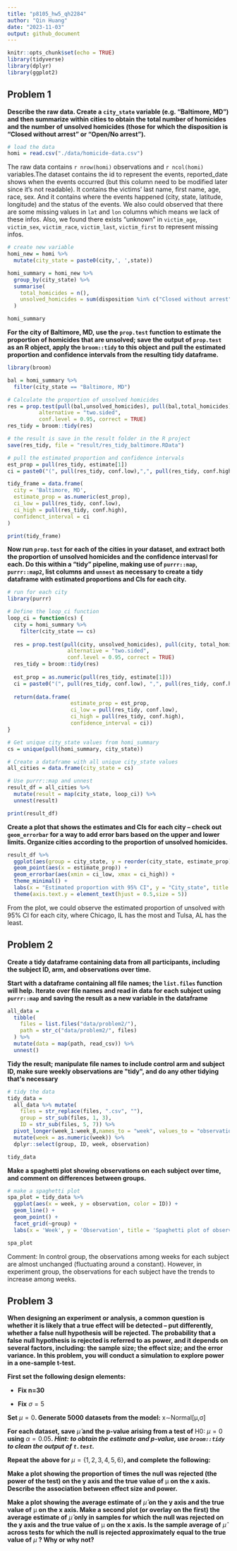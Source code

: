 ```yaml
---
title: "p8105_hw5_qh2284"
author: "Qin Huang"
date: "2023-11-03"
output: github_document
---
```


```r
knitr::opts_chunk$set(echo = TRUE)
library(tidyverse)
library(dplyr)
library(ggplot2)
```

## Problem 1

**Describe the raw data. Create a `city_state` variable (e.g. "Baltimore, MD") and then summarize within cities to obtain the total number of homicides and the number of unsolved homicides (those for which the disposition is "Closed without arrest" or "Open/No arrest").**

```r
# load the data
homi = read.csv("./data/homicide-data.csv")
```

The raw data contains `r nrow(homi)` observations and `r ncol(homi)` variables.The dataset contains the id to represent the events, reported_date shows when the events occurred (but this column need to be modified later since it's not readable). It contains the victims' last name, first name, age, race, sex. And it contains where the events happened (city, state, latitude, longitude) and the status of the events. We also could observed that there are some missing values in `lat` and `lon` columns which means we lack of these infos. Also, we found there exists "unknown" in `victim_age`, `victim_sex`, `victim_race`, `victim_last`, `victim_first` to represent missing infos.

```r
# create new variable
homi_new = homi %>%
  mutate(city_state = paste0(city,', ',state))

homi_summary = homi_new %>%
  group_by(city_state) %>%
  summarise(
    total_homicides = n(),
    unsolved_homicides = sum(disposition %in% c("Closed without arrest", "Open/No arrest"))
  )

homi_summary
```

**For the city of Baltimore, MD, use the `prop.test` function to estimate the proportion of homicides that are unsolved; save the output of `prop.test` as an R object, apply the `broom::tidy` to this object and pull the estimated proportion and confidence intervals from the resulting tidy dataframe.**

```r
library(broom)

bal = homi_summary %>%
  filter(city_state == "Baltimore, MD")

# Calculate the proportion of unsolved homicides
res = prop.test(pull(bal,unsolved_homicides), pull(bal,total_homicides),
          alternative = "two.sided",
          conf.level = 0.95, correct = TRUE) 
res_tidy = broom::tidy(res)

# the result is save in the result folder in the R project
save(res_tidy, file = "result/res_tidy_baltimore.RData")

# pull the estimated proportion and confidence intervals
est_prop = pull(res_tidy, estimate[1])
ci = paste0("(", pull(res_tidy, conf.low),",", pull(res_tidy, conf.high),")")

tidy_frame = data.frame(
  city = 'Baltimore, MD',
  estimate_prop = as.numeric(est_prop),
  ci_low = pull(res_tidy, conf.low),
  ci_high = pull(res_tidy, conf.high),
  confidenct_interval = ci
) 

print(tidy_frame)
```

**Now run `prop.test` for each of the cities in your dataset, and extract both the proportion of unsolved homicides and the confidence intervasl for each. Do this within a "tidy" pipeline, making use of `purrr::map`, `purrr::map2`, list columns and `unnest` as necessary to create a tidy dataframe with estimated proportions and CIs for each city.**

```r
# run for each city
library(purrr)

# Define the loop_ci function
loop_ci = function(cs) {
  city = homi_summary %>%
    filter(city_state == cs)
  
  res = prop.test(pull(city, unsolved_homicides), pull(city, total_homicides),
                   alternative = "two.sided",
                   conf.level = 0.95, correct = TRUE)
  res_tidy = broom::tidy(res)
  
  est_prop = as.numeric(pull(res_tidy, estimate[1]))
  ci = paste0("(", pull(res_tidy, conf.low), ",", pull(res_tidy, conf.high), ")")
  
  return(data.frame(
                    estimate_prop = est_prop,
                    ci_low = pull(res_tidy, conf.low),
                    ci_high = pull(res_tidy, conf.high),
                    confidence_interval = ci))
}

# Get unique city_state values from homi_summary
cs = unique(pull(homi_summary, city_state))

# Create a dataframe with all unique city_state values
all_cities = data.frame(city_state = cs)

# Use purrr::map and unnest
result_df = all_cities %>%
  mutate(result = map(city_state, loop_ci)) %>%
  unnest(result) 

print(result_df)
```

**Create a plot that shows the estimates and CIs for each city -- check out `geom_errorbar` for a way to add error bars based on the upper and lower limits. Organize cities according to the proportion of unsolved homicides.**

```r
result_df %>%
  ggplot(aes(group = city_state, y = reorder(city_state, estimate_prop))) + 
  geom_point(aes(x = estimate_prop)) +
  geom_errorbar(aes(xmin = ci_low, xmax = ci_high)) +
  theme_minimal() +
  labs(x = "Estimated proportion with 95% CI", y = "City_state", title = "Estimates and CIs for each city") +
  theme(axis.text.y = element_text(hjust = 0.5,size = 5))

```

From the plot, we could observe the estimated proportion of unsolved with 95% CI for each city, where Chicago, IL has the most and Tulsa, AL has the least.

## Problem 2

**Create a tidy dataframe containing data from all participants, including the subject ID, arm, and observations over time.**

**Start with a dataframe containing all file names; the `list.files` function will help. Iterate over file names and read in data for each subject using `purrr::map` and saving the result as a new variable in the dataframe**

```r
all_data = 
  tibble(
    files = list.files("data/problem2/"),
    path = str_c("data/problem2/", files)
  ) %>% 
  mutate(data = map(path, read_csv)) %>% 
  unnest()
```

**Tidy the result; manipulate file names to include control arm and subject ID, make sure weekly observations are \"tidy\", and do any other tidying that\'s necessary**

```r
# tidy the data
tidy_data = 
  all_data %>% mutate(
    files = str_replace(files, ".csv", ""),
    group = str_sub(files, 1, 3),
    ID = str_sub(files, 5, 7)) %>% 
  pivot_longer(week_1:week_8,names_to = "week", values_to = "observation",names_prefix = "week_") %>% 
  mutate(week = as.numeric(week)) %>% 
  dplyr::select(group, ID, week, observation)

tidy_data
```

**Make a spaghetti plot showing observations on each subject over time, and comment on differences between groups.**

```r
# make a spaghetti plot
spa_plot = tidy_data %>%
  ggplot(aes(x = week, y = observation, color = ID)) +
  geom_line() +
  geom_point() + 
  facet_grid(~group) +
  labs(x = 'Week', y = 'Observation', title = 'Spaghetti plot of observations on each subject over time')

spa_plot
```

Comment: In control group, the observations among weeks for each subject are almost unchanged (fluctuating around a constant). However, in experiment group, the observations for each subject have the trends to increase among weeks.

## Problem 3

**When designing an experiment or analysis, a common question is whether it is likely that a true effect will be detected -- put differently, whether a false null hypothesis will be rejected. The probability that a false null hypothesis is rejected is referred to as power, and it depends on several factors, including: the sample size; the effect size; and the error variance. In this problem, you will conduct a simulation to explore power in a one-sample t-test.**

**First set the following design elements:**

-   **Fix n=30**

-   **Fix** $\sigma = 5$

**Set** $\mu = 0$**. Generate 5000 datasets from the model:** x∼Normal[μ,σ]

**For each dataset, save** $\hat{\mu}$ **and the p-value arising from a test of** H0: $\mu = 0$ **using** $\alpha = 0.05$**. *Hint: to obtain the estimate and p-value, use `broom::tidy` to clean the output of `t.test`.***

**Repeat the above for** $\mu = \{1,2,3,4,5,6\}$**, and complete the following:**

**Make a plot showing the proportion of times the null was rejected (the power of the test) on the y axis and the true value of** μ **on the x axis. Describe the association between effect size and power.**

**Make a plot showing the average estimate of** $\hat{\mu}$ **on the y axis and the true value of** μ **on the x axis. Make a second plot (or overlay on the first) the average estimate of** $\hat{\mu}$ **only in samples for which the null was rejected on the y axis and the true value of** μ **on the x axis. Is the sample average of** $\hat{\mu}$ **across tests for which the null is rejected approximately equal to the true value of** $\mu$ **? Why or why not?**
